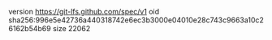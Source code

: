 version https://git-lfs.github.com/spec/v1
oid sha256:996e5e42736a440318742e6ec3b3000e04010e28c743c9663a10c26162b54b69
size 22062
